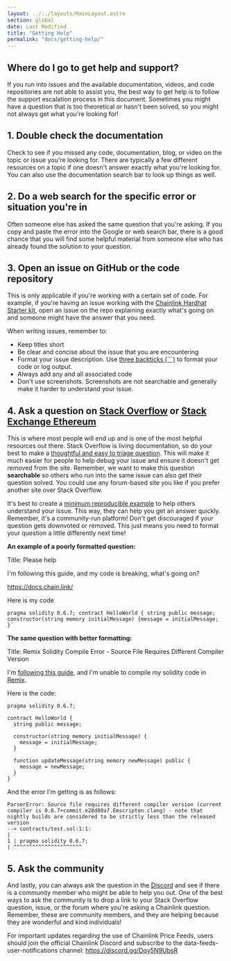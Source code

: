 ```yaml
---
layout: ../../layouts/MainLayout.astro
section: global
date: Last Modified
title: "Getting Help"
permalink: "docs/getting-help/"
---
```


## Where do I go to get help and support?

If you run into issues and the available documentation, videos, and code repositories are not able to assist you, the best way to get help is to follow the support escalation process in this document. Sometimes you might have a question that is too theoretical or hasn't been solved, so you might not always get what you're looking for!

## 1. Double check the documentation

Check to see if you missed any code, documentation, blog, or video on the topic or issue you're looking for. There are typically a few different resources on a topic if one doesn't answer exactly what you're looking for. You can also use the documentation search bar to look up things as well.

## 2. Do a web search for the specific error or situation you're in

Often someone else has asked the same question that you're asking. If you copy and paste the error into the Google or web search bar, there is a good chance that you will find some helpful material from someone else who has already found the solution to your question.

## 3. Open an issue on GitHub or the code repository

This is only applicable if you're working with a certain set of code. For example, if you're having an issue working with the [Chainlink Hardhat Starter kit](https://github.com/smartcontractkit/hardhat-starter-kit), open an issue on the repo explaining exactly what's going on and someone might have the answer that you need.

When writing issues, remember to:

- Keep titles short
- Be clear and concise about the issue that you are encountering
- Format your issue description. Use [three backticks (```)](https://www.freecodecamp.org/news/how-to-format-code-in-markdown/#code-blocks) to format your code or log output.
- Always add any and all associated code
- Don't use screenshots. Screenshots are not searchable and generally make it harder to understand your issue.

## 4. Ask a question on [Stack Overflow](https://stackoverflow.com/questions/ask?tags=chainlink) or [Stack Exchange Ethereum](https://ethereum.stackexchange.com/)

This is where most people will end up and is one of the most helpful resources out there. Stack Overflow is living documentation, so do your best to make a [thoughtful and easy to triage question](https://stackoverflow.com/help/how-to-ask). This will make it much easier for people to help debug your issue and ensure it doesn't get removed from the site. Remember, we want to make this question **searchable** so others who run into the same issue can also get their question solved. You could use any forum-based site you like if you prefer another site over Stack Overflow.

It's best to create a [minimum reproducible example](https://stackoverflow.com/help/minimal-reproducible-example) to help others understand your issue. This way, they can help you get an answer quickly. Remember, it's a community-run platform! Don't get discouraged if your question gets downvoted or removed. This just means you need to format your question a little differently next time!

**An example of a poorly formatted question:**

Title: Please help

I'm following this guide, and my code is breaking, what's going on?

https://docs.chain.link/

Here is my code

```
pragma solidity 0.6.7; contract HelloWorld { string public message; constructor(string memory initialMessage) {message = initialMessage; }`
```

**The same question with better formatting:**

Title: Remix Solidity Compile Error - Source File Requires Different Compiler Version

I'm [following this guide](/getting-started/deploy-your-first-contract/), and I'm unable to compile my solidity code in [Remix](https://remix.ethereum.org/).

Here is the code:

```solidity
pragma solidity 0.6.7;

contract HelloWorld {
  string public message;

  constructor(string memory initialMessage) {
    message = initialMessage;
  }

  function updateMessage(string memory newMessage) public {
    message = newMessage;
  }
}

```

And the error I'm getting is as follows:

```
ParserError: Source file requires different compiler version (current compiler is 0.8.7+commit.e28d00a7.Emscripten.clang) - note that nightly builds are considered to be strictly less than the released version
--> contracts/test.sol:1:1:
|
1 | pragma solidity 0.6.7;
| ^^^^^^^^^^^^^^^^^^^^^^

```

## 5. Ask the community

And lastly, you can always ask the question in the [Discord](https://discord.gg/2YHSAey) and see if there is a community member who might be able to help you out. One of the best ways to ask the community is to drop a link to your Stack Overflow question, issue, or the forum where you're asking a Chainlink question. Remember, these are community members, and they are helping because they are wonderful and kind individuals!

For important updates regarding the use of Chainlink Price Feeds, users should join the official Chainlink Discord and subscribe to the data-feeds-user-notifications channel: https://discord.gg/Dqy5N9UbsR
